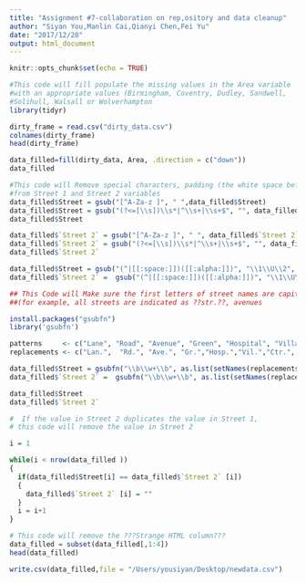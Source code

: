 ```yaml
---
title: "Assignment #7-collaboration on rep,ository and data cleanup"
author: "Siyan You,Manlin Cai,Qianyi Chen,Fei Yu"
date: "2017/12/20"
output: html_document
---
```


```r
knitr::opts_chunk$set(echo = TRUE)
```

```r
#This code will fill populate the missing values in the Area variable 
#with an appropriate values (Birmingham, Coventry, Dudley, Sandwell, 
#Solihull, Walsall or Wolverhampton
library(tidyr)

dirty_frame = read.csv("dirty_data.csv")
colnames(dirty_frame)
head(dirty_frame)

data_filled=fill(dirty_data, Area, .direction = c("down"))
data_filled
```


```r
#This code will Remove special characters, padding (the white space before and after the text) 
#from Street 1 and Street 2 variables
data_filled$Street = gsub("[^A-Za-z ]", " ",data_filled$Street)
data_filled$Street = gsub("(?<=[\\s])\\s*|^\\s+|\\s+$", "", data_filled$Street, perl=TRUE)
data_filled$Street

data_filled$`Street 2` = gsub("[^A-Za-z ]", " ", data_filled$`Street 2`)
data_filled$`Street 2` = gsub("(?<=[\\s])\\s*|^\\s+|\\s+$", "", data_filled$`Street 2`, perl=TRUE)
data_filled$`Street 2` 

data_filled$Street = gsub("(^|[[:space:]])([[:alpha:]])", "\\1\\U\\2", data_filled$Street, perl=TRUE)
data_filled$`Street 2` =  gsub("(^|[[:space:]])([[:alpha:]])", "\\1\\U\\2", data_filled$`Street 2`, perl=TRUE)
```

```r
## This Code will Make sure the first letters of street names are capitalized and the street denominations are following the same standard 
##(for example, all streets are indicated as ??str.??, avenues 

install.packages("gsubfn")
library('gsubfn')

patterns     <- c("Lane", "Road", "Avenue", "Green", "Hospital", "Village", "Center", "Drive", "Circle", "Park","Street")
replacements <- c("Lan.",  "Rd.", "Ave.", "Gr.","Hosp.","Vil.","Ctr.", "Dr.", "Cr.","Pk.","Str.")

data_filled$Street = gsubfn("\\b\\w+\\b", as.list(setNames(replacements, patterns)), data_filled$Street)
data_filled$`Street 2` =  gsubfn("\\b\\w+\\b", as.list(setNames(replacements, patterns)), data_filled$`Street 2`)

data_filled$Street
data_filled$`Street 2` 
```

```r
#  If the value in Street 2 duplicates the value in Street 1, 
# this code will remove the value in Street 2

i = 1

while(i < nrow(data_filled )) 
{
  if(data_filled$Street[i] == data_filled$`Street 2` [i]) 
  {
    data_filled$`Street 2` [i] = ""
  }
  i = i+1
}
```

```r
# This code will remove the ???Strange HTML column???
data_filled = subset(data_filled[,1:4])
head(data_filled)
```

```r
write.csv(data_filled,file = "/Users/yousiyan/Desktop/newdata.csv")
```

